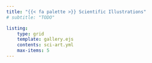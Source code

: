 ```yaml
---
title: "{{< fa palette >}} Scientific Illustrations"
# subtitle: "TODO"

listing:
    type: grid
    template: gallery.ejs
    contents: sci-art.yml
    max-items: 5
---
```

